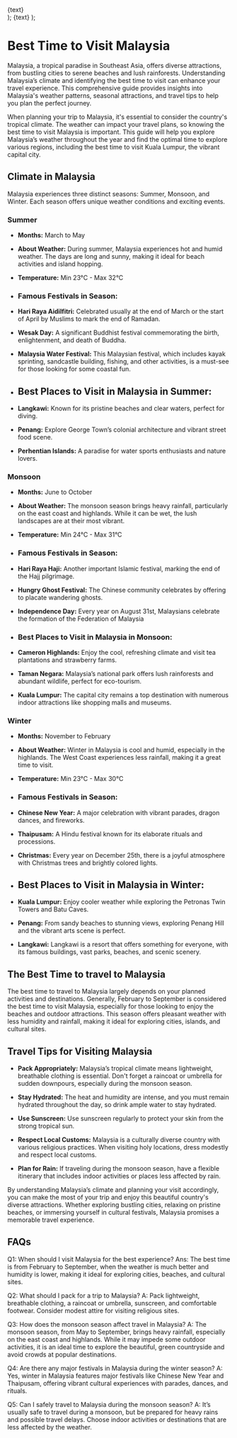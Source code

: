   <div className="flex justify-center items-center">
    <Link
      href={href}
      className="items-center justify-center flex gap-2 px-5 py-2 text-base font-semibold text-white duration-150 ease-in-out rounded-full shrink-0 bg-secondary hover:scale-105"
    >
      {text}
    </Link>
  </div>
);
  <Link
    className="inline-flex items-center justify-center gap-1 text-lg font-semibold text-primary"
    href={href}
  >
    {text}
  </Link>
);

# Best Time to Visit Malaysia
Malaysia, a tropical paradise in Southeast Asia, offers diverse attractions, from bustling cities to serene beaches and lush rainforests. Understanding Malaysia’s climate and identifying the best time to visit can enhance your travel experience. This comprehensive guide provides insights into Malaysia's weather patterns, seasonal attractions, and travel tips to help you plan the perfect journey.

When planning your trip to Malaysia, it's essential to consider the country's tropical climate. The weather can impact your travel plans, so knowing the best time to visit Malaysia is important. This guide will help you explore Malaysia’s weather throughout the year and find the optimal time to explore various regions, including the best time to visit Kuala Lumpur, the vibrant capital city.

## Climate in Malaysia

Malaysia experiences three distinct seasons: Summer, Monsoon, and Winter. Each season offers unique weather conditions and exciting events.

### Summer

- **Months:** March to May
- **About Weather:** During summer, Malaysia experiences hot and humid weather. The days are long and sunny, making it ideal for beach activities and island hopping.
- **Temperature:** Min 23°C - Max 32°C

- ### Famous Festivals in Season:

- **Hari Raya Aidilfitri:** Celebrated usually at the end of March or the start of April by Muslims to mark the end of Ramadan.

- **Wesak Day:** A significant Buddhist festival commemorating the birth, enlightenment, and death of Buddha.

- **Malaysia Water Festival:** This Malaysian festival, which includes kayak sprinting, sandcastle building, fishing, and other activities, is a must-see for those looking for some coastal fun.

- ## Best Places to Visit in Malaysia in Summer:

- **Langkawi:** Known for its pristine beaches and clear waters, perfect for diving.
- **Penang:** Explore George Town’s colonial architecture and vibrant street food scene.
- **Perhentian Islands:** A paradise for water sports enthusiasts and nature lovers.

### Monsoon

- **Months:** June to October
- **About Weather:** The monsoon season brings heavy rainfall, particularly on the east coast and highlands. While it can be wet, the lush landscapes are at their most vibrant.
- **Temperature:** Min 24°C - Max 31°C

- ### Famous Festivals in Season:

- **Hari Raya Haji:** Another important Islamic festival, marking the end of the Hajj pilgrimage.
- **Hungry Ghost Festival:** The Chinese community celebrates by offering to placate wandering ghosts.
- **Independence Day:** Every year on August 31st, Malaysians celebrate the formation of the Federation of Malaysia

- ### Best Places to Visit in Malaysia in Monsoon:
- **Cameron Highlands:** Enjoy the cool, refreshing climate and visit tea plantations and strawberry farms.
- **Taman Negara:** Malaysia’s national park offers lush rainforests and abundant wildlife, perfect for eco-tourism.
- **Kuala Lumpur:** The capital city remains a top destination with numerous indoor attractions like shopping malls and museums.

### Winter

- **Months:** November to February
- **About Weather:** Winter in Malaysia is cool and humid, especially in the highlands. The West Coast experiences less rainfall, making it a great time to visit.
- **Temperature:** Min 23°C - Max 30°C

- ### Famous Festivals in Season:

- **Chinese New Year:** A major celebration with vibrant parades, dragon dances, and fireworks.
- **Thaipusam:** A Hindu festival known for its elaborate rituals and processions.
- **Christmas:** Every year on December 25th, there is a joyful atmosphere with Christmas trees and brightly colored lights.

- ## Best Places to Visit in Malaysia in Winter:

- **Kuala Lumpur:** Enjoy cooler weather while exploring the Petronas Twin Towers and Batu Caves.
- **Penang:** From sandy beaches to stunning views, exploring Penang Hill and the vibrant arts scene is perfect.
- **Langkawi:** Langkawi is a resort that offers something for everyone, with its famous buildings, vast parks, beaches, and scenic scenery.

## The Best Time to travel to Malaysia

The best time to travel to Malaysia largely depends on your planned activities and destinations. Generally, February to September is considered the best time to visit Malaysia, especially for those looking to enjoy the beaches and outdoor attractions. This season offers pleasant weather with less humidity and rainfall, making it ideal for exploring cities, islands, and cultural sites.

## Travel Tips for Visiting Malaysia

- **Pack Appropriately:** Malaysia’s tropical climate means lightweight, breathable clothing is essential. Don't forget a raincoat or umbrella for sudden downpours, especially during the monsoon season.

- **Stay Hydrated:** The heat and humidity are intense, and you must remain hydrated throughout the day, so drink ample water to stay hydrated.

- **Use Sunscreen:** Use sunscreen regularly to protect your skin from the strong tropical sun.

- **Respect Local Customs:** Malaysia is a culturally diverse country with various religious practices. When visiting holy locations, dress modestly and respect local customs.

- **Plan for Rain:** If traveling during the monsoon season, have a flexible itinerary that includes indoor activities or places less affected by rain.

By understanding Malaysia’s climate and planning your visit accordingly, you can make the most of your trip and enjoy this beautiful country's diverse attractions. Whether exploring bustling cities, relaxing on pristine beaches, or immersing yourself in cultural festivals, Malaysia promises a memorable travel experience.

## FAQs

Q1: When should I visit Malaysia for the best experience?
Ans: The best time is from February to September, when the weather is much better and humidity is lower, making it ideal for exploring cities, beaches, and cultural sites.

Q2: What should I pack for a trip to Malaysia?
A: Pack lightweight, breathable clothing, a raincoat or umbrella, sunscreen, and comfortable footwear. Consider modest attire for visiting religious sites.

Q3: How does the monsoon season affect travel in Malaysia?
A: The monsoon season, from May to September, brings heavy rainfall, especially on the east coast and highlands. While it may impede some outdoor activities, it is an ideal time to explore the beautiful, green countryside and avoid crowds at popular destinations.

Q4: Are there any major festivals in Malaysia during the winter season?
A: Yes, winter in Malaysia features major festivals like Chinese New Year and Thaipusam, offering vibrant cultural experiences with parades, dances, and rituals.

Q5: Can I safely travel to Malaysia during the monsoon season?
A: It’s usually safe to travel during a monsoon, but be prepared for heavy rains and possible travel delays. Choose indoor activities or destinations that are less affected by the weather.
